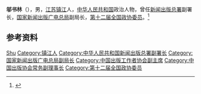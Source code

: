 '''邬书林'''（{{bd|1954年|}}），男，[[江苏|江苏]][[镇江|镇江]]人，[[中华人民共和国|中华人民共和国]]政治人物，曾任[[中华人民共和国新闻出版总署|新闻出版总署]]副署长，[[国家新闻出版广电总局|国家新闻出版广电总局]]副局长，[[第十二届全国政协委员|第十二届全国政协委员]]。<ref>{{Cite web|title=邬书林：我推荐大家看朱熹的《诸哲论》|url=http://www.jsw.com.cn/2017/0514/1398139.shtml|accessdate=2020-12-11|work=金山网}}</ref>

== 参考资料 ==
{{reflist}}

{{中国人物小作品}}
{{Navboxes 
| title  = 邬书林在[[中国出版协会|中国出版协会]]的职务
| list1  =
{{中国出版工作者协会第四届理事会}}
{{中国出版工作者协会第五届理事会}}
{{中国出版协会第六届理事会}}
}}

{{Authority control}}
{{DEFAULTSORT:Wu邬}}
[[Category:邬姓|Shu]]
[[Category:镇江人|Category:镇江人]]
[[Category:中华人民共和国新闻出版总署副署长|Category:中华人民共和国新闻出版总署副署长]]
[[Category:国家新闻出版广电总局副局长|Category:国家新闻出版广电总局副局长]]
[[Category:中国出版工作者协会副主席|Category:中国出版工作者协会副主席]]
[[Category:中国出版协会常务副理事长|Category:中国出版协会常务副理事长]]
[[Category:第十二届全国政协委员|Category:第十二届全国政协委员]]
